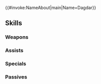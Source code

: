 {{#invoke:NameAbout|main|Name=Dagdar}}{{HeroPage Tabs}}
{{Hero Infobox
|Name=Dagdar
|Title=Reformed Bandit
|WeaponType=Green Axe
|MoveType=Infantry
|Origin=Fire Emblem: Thracia 776
|Gender=Male
|actorEN=Byron Patrick
|actorJP=小林達也
|artist=ダイエクスト
|additionDate=July 18, 2025
|releaseDate=July 19, 2025
|cv1=4
|cv2=100650
|TagID=ダグダ
|InternalID=1269
|Properties=limited,ghb
|description=A former leader of bandits who hid in Mount Violdrake. He changed his ways after meeting Eyvel and began to fight against the empire. Appears in Fire Emblem: Thracia 776.
}}
{{Stats Page
|Lv1HP=18|Lv1ATK=10|Lv1SPD=11|Lv1DEF=12|Lv1RES=6
|GRHP=60|GRATK=90|GRSPD=55|GRDEF=75|GRRES=45
}}
==Skills==
===Weapons===
{{Weapons Table
|weapon1=Iron Axe
|weapon1Default=1
|weapon1Unlock=1
|weapon2=Steel Axe
|weapon2Default=2
|weapon2Unlock=2
|weapon3=Reversal Axe
|weapon3Default=4
|weapon3Unlock=3
|weapon4=Reversal Axe+
|weapon4Default=5
|weapon4Unlock=5
}}
===Assists===
{{Assists Table}}
===Specials===
{{Specials Table
|special1=Glowing Ember
|special1Default=4
|special1Unlock=3
|special2=Ignis
|special2Unlock=4
}}
===Passives===
{{Passives Table
|passiveA1=Bonus Doubler 1
|passiveA2=Bonus Doubler 2
|passiveA3=Bonus Doubler 3
|passiveA1Unlock=3
|passiveA2Unlock=4
|passiveA3Unlock=5
|passiveC1=Atk/Def Oath 1
|passiveC2=Atk/Def Oath 2
|passiveC3=Atk/Def Oath 3
|passiveC1Unlock=1
|passiveC2Unlock=2
|passiveC3Unlock=4
}}
{{Heroes Navbox}}